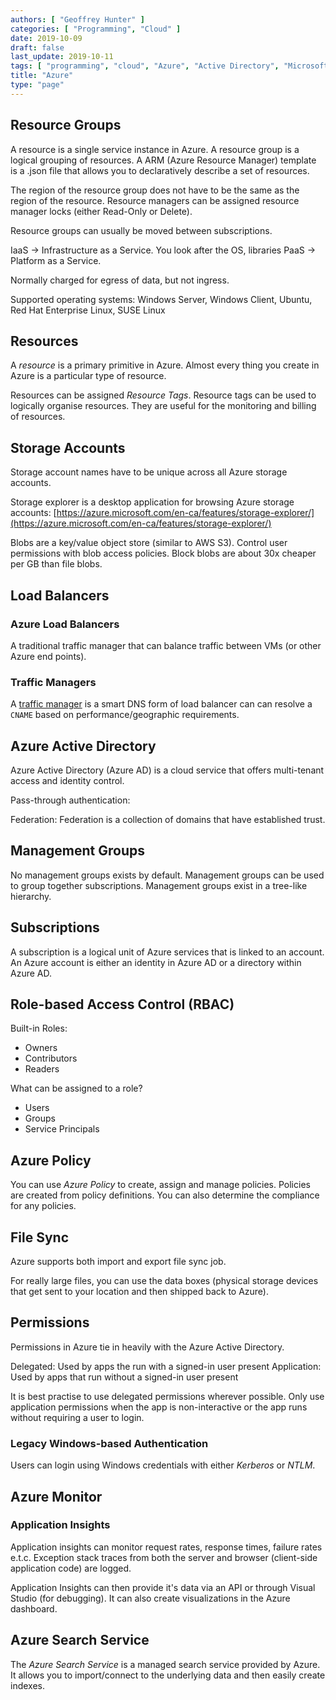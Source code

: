 ```yaml
---
authors: [ "Geoffrey Hunter" ]
categories: [ "Programming", "Cloud" ]
date: 2019-10-09
draft: false
last_update: 2019-10-11
tags: [ "programming", "cloud", "Azure", "Active Directory", "Microsoft", "resources", "resource groups", "subscriptions", "tenants", "storage accounts", "load balancers", "RBAC", "file sync" ]
title: "Azure"
type: "page"
---
```


<WarningIsNotes />

## Resource Groups

A resource is a single service instance in Azure. A resource group is a logical grouping of resources. A ARM (Azure Resource Manager) template is a .json file that allows you to declaratively describe a set of resources.

The region of the resource group does not have to be the same as the region of the resource. Resource managers can be assigned resource manager locks (either Read-Only or Delete).

Resource groups can usually be moved between subscriptions.

IaaS -> Infrastructure as a Service. You look after the OS, libraries
PaaS -> Platform as a Service.

Normally charged for egress of data, but not ingress.

Supported operating systems: Windows Server, Windows Client, Ubuntu, Red Hat Enterprise Linux, SUSE Linux

## Resources

A _resource_ is a primary primitive in Azure. Almost every thing you create in Azure is a particular type of resource.

Resources can be assigned _Resource Tags_. Resource tags can be used to logically organise resources. They are useful for the monitoring and billing of resources.

## Storage Accounts

Storage account names have to be unique across all Azure storage accounts.

Storage explorer is a desktop application for browsing Azure storage accounts: [https://azure.microsoft.com/en-ca/features/storage-explorer/](https://azure.microsoft.com/en-ca/features/storage-explorer/)

Blobs are a key/value object store (similar to AWS S3). Control user permissions with blob access policies. Block blobs are about 30x cheaper per GB than file blobs.

## Load Balancers

### Azure Load Balancers

A traditional traffic manager that can balance traffic between VMs (or other Azure end points).

### Traffic Managers

A [traffic manager](https://azure.microsoft.com/en-ca/services/traffic-manager/) is a smart DNS form of load balancer can can resolve a `CNAME` based on performance/geographic requirements.

## Azure Active Directory

Azure Active Directory (Azure AD) is a cloud service that offers multi-tenant access and identity control.

Pass-through authentication: 

Federation: Federation is a collection of domains that have established trust.

## Management Groups

No management groups exists by default. Management groups can be used to group together subscriptions. Management groups exist in a tree-like hierarchy. 

## Subscriptions

A subscription is a logical unit of Azure services that is linked to an account. An Azure account is either an identity in Azure AD or a directory within Azure AD.

## Role-based Access Control (RBAC)

Built-in Roles:

* Owners
* Contributors
* Readers

What can be assigned to a role?

* Users
* Groups
* Service Principals

## Azure Policy

You can use _Azure Policy_ to create, assign and manage policies. Policies are created from policy definitions. You can also determine the compliance for any policies.

## File Sync

Azure supports both import and export file sync job.

For really large files, you can use the data boxes (physical storage devices that get sent to your location and then shipped back to Azure).

## Permissions

Permissions in Azure tie in heavily with the Azure Active Directory.

Delegated: Used by apps the run with a signed-in user present
Application: Used by apps that run without a signed-in user present

It is best practise to use delegated permissions wherever possible. Only use application permissions when the app is non-interactive or the app runs without requiring a user to login.

### Legacy Windows-based Authentication

Users can login using Windows credentials with either _Kerberos_ or _NTLM_.

## Azure Monitor

### Application Insights

Application insights can monitor request rates, response times, failure rates e.t.c. Exception stack traces from both the server and browser (client-side application code) are logged.

Application Insights can then provide it's data via an API or through Visual Studio (for debugging). It can also create visualizations in the Azure dashboard.

## Azure Search Service

The _Azure Search Service_ is a managed search service provided by Azure. It allows you to import/connect to the underlying data and then easily create indexes.
